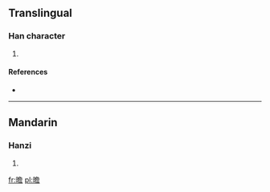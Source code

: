 ==Translingual==

===Han character===
{{Han char|rn=72|rad=日|as=13|sn=17|four=|canj=日弓金口 (ANCR)}}

# {{defn|Han|sort=日13}}

====References====
* {{Han ref|kx=0500.360|dkj=14204|dj=0871.020|hdz=21538.190|uh=66D5|ud=26325}}

----

==Mandarin==

===Hanzi===
{{cmn-hanzi|pin=[[yàn]] ([[yan4]])|wg=<sup>4</sup>}}

# {{defn|Mandarin|sort=日13}}

[[fr:曕]]
[[pl:曕]]